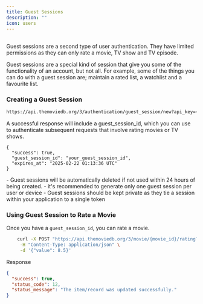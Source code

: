---
title: Guest Sessions
description: ""
icon: users
---

##
Guest sessions are a second type of user authentication. They have limited permissions
as they can only rate a movie, TV show and TV episode.

Guest sessions are a special kind of session that give you some of the functionality 
of an account, but not all. For example, some of the things you can do with a guest 
session are; maintain a rated list, a watchlist and a favourite list.

### Creating a Guest Session

```bash
https://api.themoviedb.org/3/authentication/guest_session/new?api_key=<<api_key>>
```

A successful response will include a guest_session_id, which you can use to authenticate 
subsequent requests that involve rating movies or TV shows.

```
{
  "success": true,
  "guest_session_id": "your_guest_session_id",
  "expires_at": "2025-02-22 01:13:36 UTC"
}
```

<Note>
    - Guest sessions will be automatically deleted if not used within 24 hours of being created.
    - it's recommended to generate only one guest session per user or device
    - Guest sessions should be kept private as they tie a session within your application to a single token

</Note>

### Using Guest Session to Rate a Movie
Once you have a `guest_session_id`, you can rate a movie.
```bash
    curl -X POST "https://api.themoviedb.org/3/movie/{movie_id}/rating?api_key=YOUR_API_KEY&guest_session_id=YOUR_GUEST_SESSION_ID" \
     -H "Content-Type: application/json" \
     -d '{"value": 8.5}'

```
Response
```json
{
  "success": true,
  "status_code": 12,
  "status_message": "The item/record was updated successfully."
}
```

